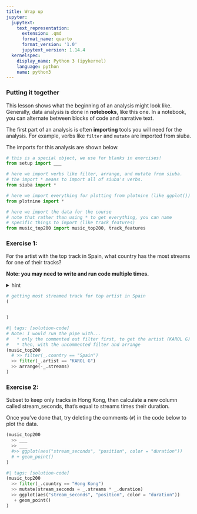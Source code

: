 ```yaml
---
title: Wrap up
jupyter:
  jupytext:
    text_representation:
      extension: .qmd
      format_name: quarto
      format_version: '1.0'
      jupytext_version: 1.14.4
  kernelspec:
    display_name: Python 3 (ipykernel)
    language: python
    name: python3
---
```


### Putting it together

This lesson shows what the beginning of an analysis might look like. Generally, data analysis is done in **notebooks**, like this one. In a notebook, you can alternate between blocks of code and narrative text.

The first part of an analysis is often **importing** tools you will need for the analysis. For example, verbs like `filter` and `mutate` are imported from siuba.

The imports for this analysis are shown below.

```python
# this is a special object, we use for blanks in exercises!
from setup import ___

# here we import verbs like filter, arrange, and mutate from siuba.
# the import * means to import all of siuba's verbs.
from siuba import *

# here we import everything for plotting from plotnine (like ggplot())
from plotnine import *

# here we import the data for the course
# note that rather than using * to get everything, you can name
# specific things to import (like track_features)
from music_top200 import music_top200, track_features
```

### Exercise 1:

For the artist with the top track in Spain, what country has the most streams for one of their tracks?

**Note: you may need to write and run code multiple times.**

<details>

<summary>hint</summary>

> First, find the artist in the top position in Spain. After, can you get only that artists tracks? Once you do that you should be close!

</details>

```python
# getting most streamed track for top artist in Spain
(


)
```

```python
#| tags: [solution-code]
# Note: I would run the pipe with...
#   * only the commented out filter first, to get the artist (KAROL G)
#   * then, with the uncommented filter and arrange
(music_top200 
  # >> filter(_.country == "Spain")
  >> filter(_.artist == "KAROL G")
  >> arrange(-_.streams)
)
```

### Exercise 2:

Subset to keep only tracks in Hong Kong, then calculate a new column called stream_seconds, that's equal to streams times their duration.

Once you've done that, try deleting the comments (`#`) in the code below to plot the data.

```python
(music_top200
  >> ___
  >> ___
  #>> ggplot(aes("stream_seconds", "position", color = "duration"))
  # + geom_point()
)
```

```python
#| tags: [solution-code]
(music_top200
  >> filter(_.country == "Hong Kong")
  >> mutate(stream_seconds = _.streams * _.duration)
  >> ggplot(aes("stream_seconds", "position", color = "duration"))
   + geom_point()
)
```
